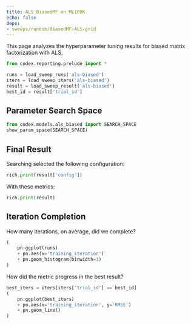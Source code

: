 ```yaml
---
title: ALS BiasedMF on ML100K
echo: false
deps:
- sweeps/random/BiasedMF-ALS-grid
---
```


This page analyzes the hyperparameter tuning results for biased matrix
factorization with ALS.

```python
from codex.reporting.prelude import *
```

```python
runs = load_sweep_runs('als-biased')
iters = load_sweep_iters('als-biased')
result = load_sweep_result('als-biased')
best_id = result['trial_id']
```

## Parameter Search Space

```python
from codex.models.als_biased import SEARCH_SPACE
show_param_space(SEARCH_SPACE)
```

## Final Result

Searching selected the following configuration:

```python
rich.print(result['config'])
```

With these metrics:

```python
rich.print(result)
```

## Iteration Completion

How many iterations, on average, did we complete?

```python
(
    pn.ggplot(runs)
    + pn.aes(x='training_iteration')
    + pn.geom_histogram(binwidth=1)
)
```

How did the metric progress in the best result?

```python
best_iters = iters[iters['trial_id'] == best_id]
(
    pn.ggplot(best_iters)
    + pn.aes(x='training_iteration', y='RMSE')
    + pn.geom_line()
)
```
